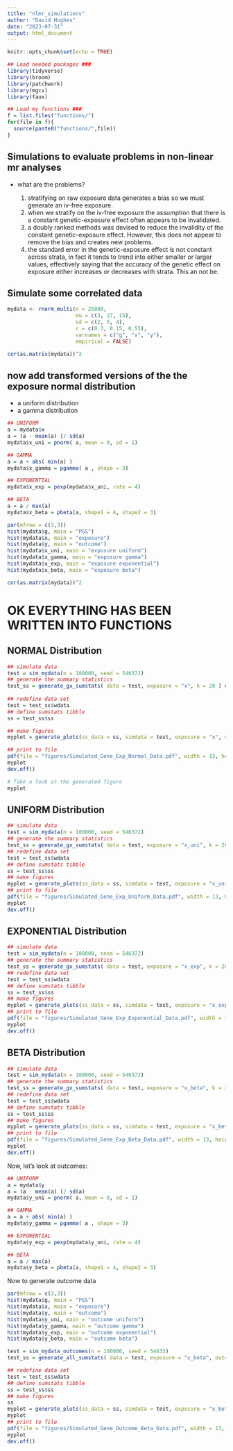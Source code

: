 ```yaml
---
title: "nlmr_simulations"
author: "David Hughes"
date: "2023-07-31"
output: html_document
---
```


```r
knitr::opts_chunk$set(echo = TRUE)

## Load needed packages ###
library(tidyverse)
library(broom)
library(patchwork)
library(mgcv)
library(faux)

## Load my functions ###
f = list.files("functions/")
for(file in f){
  source(paste0("functions/",file))
}
```



## Simulations to evaluate problems in non-linear mr analyses

- what are the problems?

  1. stratifying on raw exposure data generates a bias so we must generate an iv-free exposure.
  2. when we stratify on the iv-free exposure the assumption that there is a constant genetic-exposure effect often appears to be invalidated.
  3. a doubly ranked methods was devised to reduce the invalidity of the constant genetic-exposure effect. However, this does not appear to remove the bias and creates new problems. 
  4. the standard error in the genetic-exposure effect is not constant across strata, in fact it tends to trend into either smaller or larger values, effectively saying that the accuracy of the genetic effect on exposure either increases or decreases with strata. This an not be. 


## Simulate some correlated data

```r
mydata <- rnorm_multi(n = 25000, 
                      mu = c(3, 27, 15),
                      sd = c(2, 5, 4),
                      r = c(0.3, 0.15, 0.55), 
                      varnames = c("g", "x", "y"),
                      empirical = FALSE)

cor(as.matrix(mydata))^2


```

## now add transformed versions of the the exposure normal distribution 

  - a uniform distribution
  - a gamma distribution

```r
## UNIFORM
a = mydata$x
a = (a - mean(a) )/ sd(a)
mydata$x_uni = pnorm( a, mean = 0, sd = 1)

## GAMMA
a = a + abs( min(a) )
mydata$x_gamma = pgamma( a , shape = 3)

## EXPONENTIAL
mydata$x_exp = pexp(mydata$x_uni, rate = 4)

## BETA
a = a / max(a)
mydata$x_beta = pbeta(a, shape1 = 4, shape2 = 3)

```



```r
par(mfrow = c(3,3))
hist(mydata$g, main = "PGS")
hist(mydata$x, main = "exposure")
hist(mydata$y, main = "outcome")
hist(mydata$x_uni, main = "exposure uniform")
hist(mydata$x_gamma, main = "exposure gamma")
hist(mydata$x_exp, main = "exposure exponential")
hist(mydata$x_beta, main = "exposure beta")
```



```r
cor(as.matrix(mydata))^2
```



# OK EVERYTHING HAS BEEN WRITTEN INTO FUNCTIONS


## NORMAL Distribution

```r
## simulate data
test = sim_mydata(n = 100000, seed = 546372)
## generate the summary statistics
test_ss = generate_gx_sumstats( data = test, exposure = "x", k = 20 ) ## THIS RETURNS A LIST 
        
## redefine data set
test = test_ss$wdata
## define sumstats tibble
ss = test_ss$ss

## make figures
myplot = generate_plots(ss_data = ss, simdata = test, exposure = "x", distribution_type = "normal")

## print to file
pdf(file = "figures/Simulated_Gene_Exp_Normal_Data.pdf", width = 13, height = 15)
myplot
dev.off()
```


```r
# Take a look at the generated figure
myplot
```



## UNIFORM Distribution

```r
## simulate data
test = sim_mydata(n = 100000, seed = 546372)
## generate the summary statistics
test_ss = generate_gx_sumstats( data = test, exposure = "x_uni", k = 20 )
## redefine data set
test = test_ss$wdata
## define sumstats tibble
ss = test_ss$ss
## make figures
myplot = generate_plots(ss_data = ss, simdata = test, exposure = "x_uni", distribution_type = "uniform")
## print to file
pdf(file = "figures/Simulated_Gene_Exp_Uniform_Data.pdf", width = 13, height = 15)
myplot
dev.off()
```

## EXPONENTIAL Distribution

```r
## simulate data
test = sim_mydata(n = 100000, seed = 546372)
## generate the summary statistics
test_ss = generate_gx_sumstats( data = test, exposure = "x_exp", k = 20 )
## redefine data set
test = test_ss$wdata
## define sumstats tibble
ss = test_ss$ss
## make figures
myplot = generate_plots(ss_data = ss, simdata = test, exposure = "x_exp", distribution_type = "exponential")
## print to file
pdf(file = "figures/Simulated_Gene_Exp_Exponential_Data.pdf", width = 13, height = 15)
myplot
dev.off()
```



## BETA Distribution

```r
## simulate data
test = sim_mydata(n = 100000, seed = 546372)
## generate the summary statistics
test_ss = generate_gx_sumstats( data = test, exposure = "x_beta", k = 20 )
## redefine data set
test = test_ss$wdata
## define sumstats tibble
ss = test_ss$ss
## make figures
myplot = generate_plots(ss_data = ss, simdata = test, exposure = "x_beta", distribution_type = "beta")
## print to file
pdf(file = "figures/Simulated_Gene_Exp_Beta_Data.pdf", width = 13, height = 15)
myplot
dev.off()
```

Now, let's look at outcomes:

```r
## UNIFORM
a = mydata$y
a = (a - mean(a) )/ sd(a)
mydata$y_uni = pnorm( a, mean = 0, sd = 1)

## GAMMA
a = a + abs( min(a) )
mydata$y_gamma = pgamma( a , shape = 3)

## EXPONENTIAL
mydata$y_exp = pexp(mydata$y_uni, rate = 4)

## BETA
a = a / max(a)
mydata$y_beta = pbeta(a, shape1 = 4, shape2 = 3)

```

Now to generate outcome data

```r
par(mfrow = c(3,3))
hist(mydata$g, main = "PGS")
hist(mydata$x, main = "exposure")
hist(mydata$y, main = "outcome")
hist(mydata$y_uni, main = "outcome uniform")
hist(mydata$y_gamma, main = "outcome gamma")
hist(mydata$y_exp, main = "outcome exponential")
hist(mydata$y_beta, main = "outcome beta")
```

```r
test = sim_mydata_outcomes(n = 100000, seed = 54632)
test_ss = generate_all_sumstats( data = test, exposure = "x_beta", outcome = "y_exp")

## redefine data set
test = test_ss$wdata
## define sumstats tibble
ss = test_ss$ss
## make figures
ss
myplot = generate_plots(ss_data = ss, simdata = test, exposure = "x_beta", outcome = "y_exp", distribution_type = "beta")
myplot
## print to file
pdf(file = "figures/Simulated_Gene_Outcome_Beta_Data.pdf", width = 13, height = 40)
myplot
dev.off()

```

